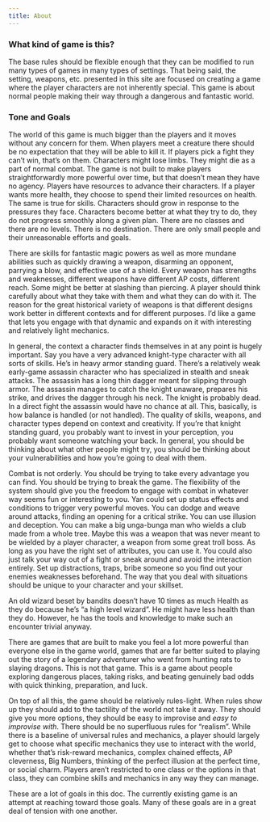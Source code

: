 ```yaml
---
title: About
---
```


### What kind of game is this?

The base rules should be flexible enough that they can be modified to run many types of games in many types of settings. That being said, the setting, weapons, etc. presented in this site are focused on creating a game where the player characters are not inherently special. This game is about normal people making their way through a dangerous and fantastic world.  

### Tone and Goals

The world of this game is much bigger than the players and it moves without any concern for them. When players meet a creature there should be no expectation that they will be able to kill it. If players pick a fight they can't win, that's on them. Characters might lose limbs. They might die as a part of normal combat. The game is not built to make players straightforwardly more powerful over time, but that doesn't mean they have no agency. Players have resources to advance their characters. If a player wants more health, they choose to spend their limited resources on health. The same is true for skills. Characters should grow in response to the pressures they face. Characters become better at what they try to do, they do not progress smoothly along a given plan. There are no classes and there are no levels. There is no destination. There are only small people and their unreasonable efforts and goals.

There are skills for fantastic magic powers as well as more mundane abilities such as quickly drawing a weapon, disarming an opponent, parrying a blow, and effective use of a shield. Every weapon has strengths and weaknesses, different weapons have different AP costs, different reach. Some might be better at slashing than piercing. A player should think carefully about what they take with them and what they can do with it. The reason for the great historical variety of weapons is that different designs work better in different contexts and for different purposes. I'd like a game that lets you engage with that dynamic and expands on it with interesting and relatively light mechanics.

In general, the context a character finds themselves in at any point is hugely important. Say you have a very advanced knight-type character with all sorts of skills. He's in heavy armor standing guard. There's a relatively weak early-game assassin character who has specialized in stealth and sneak attacks. The assassin has a long thin dagger meant for slipping through armor. The assassin manages to catch the knight unaware, prepares his strike, and drives the dagger through his neck. The knight is probably dead. In a direct fight the assassin would have no chance at all. This, basically, is how balance is handled (or not handled). The quality of skills, weapons, and character types depend on context and creativity. If you're that knight standing guard, you probably want to invest in your perception, you probably want someone watching your back. In general, you should be thinking about what other people might try, you should be thinking about your vulnerabilities and how you're going to deal with them.

Combat is not orderly. You should be trying to take every advantage you can find. You should be trying to break the game. The flexibility of the system should give you the freedom to engage with combat in whatever way seems fun or interesting to you. Yan could set up status effects and conditions to trigger very powerful moves. You can dodge and weave around attacks, finding an opening for a critical strike. You can use illusion and deception. You can make a big unga-bunga man who wields a club made from a whole tree. Maybe this was a weapon that was never meant to be wielded by a player character, a weapon from some great troll boss. As long as you have the right set of attributes, you can use it. You could also just talk your way out of a fight or sneak around and avoid the interaction entirely. Set up distractions, traps, bribe someone so you find out your enemies weaknesses beforehand. The way that you deal with situations should be unique to your character and your skillset.

An old wizard beset by bandits doesn't have 10 times as much Health as they do because he's "a high level wizard". He might have less health than they do. However, he has the tools and knowledge to make such an encounter trivial anyway.

There are games that are built to make you feel a lot more powerful than everyone else in the game world, games that are far better suited to playing out the story of a legendary adventurer who went from hunting rats to slaying dragons. This is not that game. This is a game about people exploring dangerous places, taking risks, and beating genuinely bad odds with quick thinking, preparation, and luck.

On top of all this, the game should be relatively rules-light. When rules show up they should add to the tactility of the world not take it away. They should give you more options, they should be easy to improvise and *easy to improvise with*. There should be no superfluous rules for "realism". While there is a baseline of universal rules and mechanics, a player should largely get to choose what specific mechanics they use to interact with the world, whether that's risk-reward mechanics, complex chained effects, AP cleverness, Big Numbers, thinking of the perfect illusion at the perfect time, or social charm. Players aren't restricted to one class or the options in that class, they can combine skills and mechanics in any way they can manage.

These are a lot of goals in this doc. The currently existing game is an attempt at reaching toward those goals. Many of these goals are in a great deal of tension with one another.